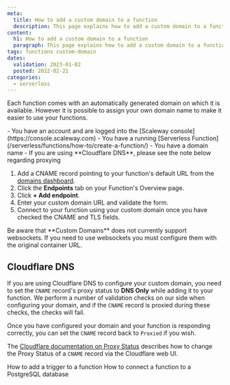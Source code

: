 ```yaml
---
meta:
  title: How to add a custom domain to a function
  description: This page explains how to add a custom domain to a function
content:
  h1: How to add a custom domain to a function
  paragraph: This page explains how to add a custom domain to a function
tags: functions custom-domain
dates:
  validation: 2023-01-02
  posted: 2022-02-21
categories:
  - serverless
---
```


Each function comes with an automatically generated domain on which it is available. However it is possible to assign your own domain name to make it easier to use your functions.

<Macro id="iam-requirements" />

<Message type="requirement">
  - You have an account and are logged into the [Scaleway console](https://console.scaleway.com)
  - You have a running [Serverless Function](/serverless/functions/how-to/create-a-function/)
  - You have a domain name
  - If you are using **Cloudflare DNS**, please see the note below regarding proxying
</Message>

1. Add a CNAME record pointing to your function's default URL from the [domains dashboard](/network/domains-and-dns/how-to/manage-dns-records/).
2. Click the **Endpoints** tab on your Function's Overview page.
    <Lightbox src="scaleway-functions-domain.webp" alt="" />
3. Click **+ Add endpoint**.
4. Enter your custom domain URL and validate the form.
5. Connect to your function using your custom domain once you have checked the CNAME and TLS fields.

<Message type="important">
    Be aware that **Custom Domains** does not currently support websockets. If you need to use websockets you must configure them with the original container URL.
</Message>

## Cloudflare DNS

If you are using Cloudflare DNS to configure your custom domain, you need to set the `CNAME` record's proxy status to **DNS Only** while adding it to your function. We perform a number of validation checks on our side when configuring your domain, and if the `CNAME` record is proxied during these checks, the checks will fail.

Once you have configured your domain and your function is responding correctly, you can set the `CNAME` record back to `Proxied` if you wish.

The [Cloudflare documentation on Proxy Status](https://developers.cloudflare.com/dns/manage-dns-records/reference/proxied-dns-records/) describes how to change the Proxy Status of a `CNAME` record via the Cloudflare web UI.

<Navigation title="See Also">
  <PreviousButton to="/serverless/functions/how-to/add-trigger-to-a-function/">How to add a trigger to a function</PreviousButton>
  <NextButton to="/serverless/functions/how-to/create-a-function/">How to connect a function to a PostgreSQL database</NextButton>
</Navigation>
